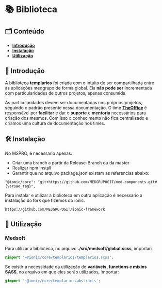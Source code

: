 
<Meta title="General/Biblioteca" />

# 📚 Biblioteca

## 🗂️ Conteúdo

- **[Introdução](http://desenv.ordomederi.com/templarios/?path=/story/general-biblioteca--page#introdução)**
- **[Instalação](http://desenv.ordomederi.com/templarios/?path=/story/general-biblioteca--page#instalação)**
- **[Utilização](http://desenv.ordomederi.com/templarios/?path=/story/general-biblioteca--page#utilização)**

## 📜 Introdução

A biblioteca **templarios** foi criada com o intuito de ser compartilhada entre as aplicações medgrupo de forma global.
Ela **não pode ser** incrementada com particularidades de outros projetos, apenas consumida.

As particularidades devem ser documentadas nos próprios projetos, seguindo o padrão presente nessa documentação. O time **[TheOffice](https://medgrupo.slack.com/archives/C013J7002G5)**
é responsável por **facilitar** e dar o **suporte** e **mentoria** necessários para criação dos mesmos. Com isso o conhecimento não fica centralizado e criamos uma cultura de documentação nos times.

## 🛠️ Instalação

No MSPRO, é necessario apenas:

- Criar uma branch a partir da Release-Branch ou da master
- Realizar npm install
- Garantir que no arquivo package.json existam as referencias abaixo:

```
"@ionic/core": "git+https://github.com/MEDGRUPOGIT/med-components.git#{versao_tag}",
```

Para instalar e utilizar a biblioteca em outra aplicação é necessario a instalação do fork que fizemos do ionic.

```
https://github.com/MEDGRUPOGIT/ionic-framework
```

## 💈 Utilização

### Medsoft

Para utilizar a biblioteca, no arquivo **./src/medsoft/global.scss**, importar:

``` scss
@import '~@ionic/core/templarios/templarios.scss';
```
Se existir a necessidade da utilização de **variáveis, functions e mixins SASS**, no arquivo em que eles serão
utilizados, importar:

``` scss
@import '~@ionic/core/templarios/abstracts';
```
